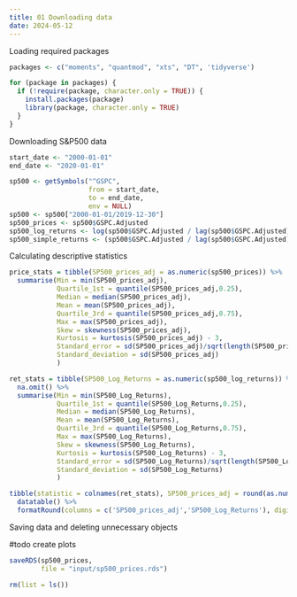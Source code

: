 ```yaml
---
title: 01 Downloading data
date: 2024-05-12
---
```


Loading required packages

```r
packages <- c("moments", "quantmod", "xts", "DT", 'tidyverse')

for (package in packages) {
  if (!require(package, character.only = TRUE)) {
    install.packages(package)
    library(package, character.only = TRUE)
  }
}
```

Downloading S&P500 data

```r
start_date <- "2000-01-01"
end_date <- "2020-01-01"

sp500 <- getSymbols("^GSPC",
                    from = start_date,
                    to = end_date,
                    env = NULL)
sp500 <- sp500["2000-01-01/2019-12-30"]
sp500_prices <- sp500$GSPC.Adjusted
sp500_log_returns <- log(sp500$GSPC.Adjusted / lag(sp500$GSPC.Adjusted))
sp500_simple_returns <- (sp500$GSPC.Adjusted / lag(sp500$GSPC.Adjusted) - 1)
```

Calculating descriptive statistics

```r
price_stats = tibble(SP500_prices_adj = as.numeric(sp500_prices)) %>% 
  summarise(Min = min(SP500_prices_adj),
            Quartile_1st = quantile(SP500_prices_adj,0.25),
            Median = median(SP500_prices_adj),
            Mean = mean(SP500_prices_adj),
            Quartile_3rd = quantile(SP500_prices_adj,0.75),
            Max = max(SP500_prices_adj),
            Skew = skewness(SP500_prices_adj),
            Kurtosis = kurtosis(SP500_prices_adj) - 3,
            Standard_error = sd(SP500_prices_adj)/sqrt(length(SP500_prices_adj)),
            Standard_deviation = sd(SP500_prices_adj)
            )

ret_stats = tibble(SP500_Log_Returns = as.numeric(sp500_log_returns)) %>% 
  na.omit() %>% 
  summarise(Min = min(SP500_Log_Returns),
            Quartile_1st = quantile(SP500_Log_Returns,0.25),
            Median = median(SP500_Log_Returns),
            Mean = mean(SP500_Log_Returns),
            Quartile_3rd = quantile(SP500_Log_Returns,0.75),
            Max = max(SP500_Log_Returns),
            Skew = skewness(SP500_Log_Returns),
            Kurtosis = kurtosis(SP500_Log_Returns) - 3,
            Standard_error = sd(SP500_Log_Returns)/sqrt(length(SP500_Log_Returns)),
            Standard_deviation = sd(SP500_Log_Returns)
            )

tibble(statistic = colnames(ret_stats), SP500_prices_adj = round(as.numeric(price_stats),4), SP500_Log_Returns = round(as.numeric(ret_stats),4)) %>% 
  datatable() %>% 
  formatRound(columns = c('SP500_prices_adj','SP500_Log_Returns'), digits = 4)
```

Saving data and deleting unnecessary objects

#todo create plots

```r
saveRDS(sp500_prices,
        file = "input/sp500_prices.rds")

rm(list = ls())
```
